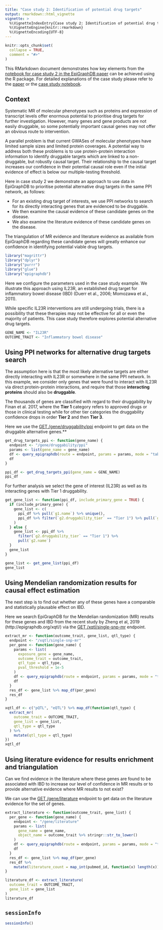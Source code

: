 ```yaml
---
title: "Case study 2: Identification of potential drug targets"
output: rmarkdown::html_vignette
vignette: >
  %\VignetteIndexEntry{Case study 2: Identification of potential drug targets}
  %\VignetteEngine{knitr::rmarkdown}
  %\VignetteEncoding{UTF-8}
---
```


```r
knitr::opts_chunk$set(
  collapse = TRUE,
  comment = "#>"
)
```

This RMarkdown document demonstrates how key elements from the
[notebook for case study 2 in the EpiGraphDB paper](
https://github.com/MRCIEU/epigraphdb/blob/master/paper-case-studies/case-2-alt-drug-target.ipynb
) can be achieved using the R package.
For detailed explanations of the case study please refer to the
[paper](#)
or the
[case study notebook](
https://github.com/MRCIEU/epigraphdb/blob/master/paper-case-studies/case-2-alt-drug-target.ipynb
).

## Context

Systematic MR of molecular phenotypes such as proteins and expression of transcript levels offer enormous potential to prioritise drug targets for further investigation.
However, many genes and gene products are not easily druggable, so some potentially important causal genes may not offer an obvious route to intervention.

A parallel problem is that current GWASes of molecular phenotypes have limited sample sizes and limited protein coverages.
A potential way to address both these problems is to use  protein-protein interaction information to identify druggable targets which are linked to a non-druggable, but robustly causal target.
Their relationship to the causal target increases our confidence in their potential causal role even if the initial evidence of effect is below our multiple-testing threshold.

Here in case study 2 we demonstrate an approach to use data in EpiGraphDB to
prioritise potential alternative drug targets in the same PPI network, as follows:

- For an existing drug target of interests, we use PPI networks to search for its directly interacting genes that are evidenced to be druggable.
- We then examine the causal evidence of these candidate genes on the disease.
- We also examine the literature evidence of these candidate genes on the disease.

The triangulation of MR evidence and literature evidence as available from EpiGraphDB regarding these candidate genes will greatly enhance our confidence in identifying potential viable drug targets.

```r
library("magrittr")
library("dplyr")
library("purrr")
library("glue")
library("epigraphdb")
```

Here we configure the parameters used in the case study example.
We illustrate this approach using IL23R, an established drug target for inflammatory bowel disease (IBD) (Duerr et al., 2006; Momozawa et al., 2011).

While specific IL23R interventions are still undergoing trials, there is a possibility that these therapies may not be effective for all or even the majority of patients.
This case study therefore explores potential alternative drug targets.

```r
GENE_NAME <- "IL23R"
OUTCOME_TRAIT <- "Inflammatory bowel disease"
```

## Using PPI networks for alternative drug targets search

The assumption here is that the most likely alternative targets are either directly interacting with IL23R or somewhere in the same PPI network.
In this example, we consider only genes that were found to interact with IL23R via direct protein-protein interactions, and require that those **interacting proteins** should also be **druggable**.

The thousands of genes are classified with regard to their druggability by Finan et al. 2017, where the **Tier 1** category refers to  approved drugs or those in clinical testing while for other tier categories the druggability confidence drops in order **Tier 2** and then **Tier 3**.

Here we use the
[GET /gene/druggability/ppi](http://docs.epigraphdb.org/api/api-endpoints/#get-genedruggabilityppi)
endpoint to get data on the druggable alternative genes.**

```r
get_drug_targets_ppi <- function(gene_name) {
  endpoint <- "/gene/druggability/ppi"
  params <- list(gene_name = gene_name)
  df <- query_epigraphdb(route = endpoint, params = params, mode = "table")
  df
}

ppi_df <- get_drug_targets_ppi(gene_name = GENE_NAME)
ppi_df
```

For further analysis we select the gene of interest (IL23R) as well as its interacting genes with Tier 1 druggability.

```r
get_gene_list <- function(ppi_df, include_primary_gene = TRUE) {
  if (include_primary_gene) {
    gene_list <- c(
      ppi_df %>% pull(`g1.name`) %>% unique(),
      ppi_df %>% filter(`g2.druggability_tier` == "Tier 1") %>% pull(`g2.name`)
    )
  } else {
    gene_list <- ppi_df %>%
      filter(`g2.druggability_tier` == "Tier 1") %>%
      pull(`g2.name`)
  }
  gene_list
}

gene_list <- get_gene_list(ppi_df)
gene_list
```

## Using Mendelian randomization results for causal effect estimation

The next step is to find out whether any of these genes have a comparable and statistically plausable effect on IBD.

Here we search EpiGraphDB for the Mendelian randomization (MR) results for these genes and IBD from the recent study by Zheng et al, 2019 (http://epigraphdb.org/xqtl/) via the
[GET /xqtl/single-snp-mr](http://docs.epigraphdb.org/api/api-endpoints/#get-xqtlsingle-snp-mr)
endpoint.

```r
extract_mr <- function(outcome_trait, gene_list, qtl_type) {
  endpoint <- "/xqtl/single-snp-mr"
  per_gene <- function(gene_name) {
    params <- list(
      exposure_gene = gene_name,
      outcome_trait = outcome_trait,
      qtl_type = qtl_type,
      pval_threshold = 1e-5
    )
    df <- query_epigraphdb(route = endpoint, params = params, mode = "table")
    df
  }
  res_df <- gene_list %>% map_df(per_gene)
  res_df
}

xqtl_df <- c("pQTL", "eQTL") %>% map_df(function(qtl_type) {
  extract_mr(
    outcome_trait = OUTCOME_TRAIT,
    gene_list = gene_list,
    qtl_type = qtl_type
  ) %>%
    mutate(qtl_type = qtl_type)
})
xqtl_df
```

## Using literature evidence for results enrichment and triangulation

Can we find evidence in the literature where these genes are found to be associated with IBD to increase our level of confidence in MR results or to provide alternative evidence where MR results to not exist?

We can use the
[GET /gene/literature](http://docs.epigraphdb.org/api/api-endpoints/#get-geneliterature)
endpoint to get data on the literature evidence for the set of genes.

```r
extract_literature <- function(outcome_trait, gene_list) {
  per_gene <- function(gene_name) {
    endpoint <- "/gene/literature"
    params <- list(
      gene_name = gene_name,
      object_name = outcome_trait %>% stringr::str_to_lower()
    )
    df <- query_epigraphdb(route = endpoint, params = params, mode = "table")
    df
  }
  res_df <- gene_list %>% map_df(per_gene)
  res_df %>%
    mutate(literature_count = map_int(pubmed_id, function(x) length(x)))
}

literature_df <- extract_literature(
  outcome_trait = OUTCOME_TRAIT,
  gene_list = gene_list
)
literature_df
```

## `sessionInfo`

```r
sessionInfo()
```
